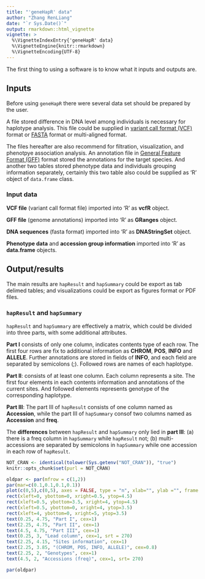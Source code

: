 ```yaml
---
title: "'geneHapR' data"
author: "Zhang RenLiang"
date: "`r Sys.Date()`"
output: rmarkdown::html_vignette
vignette: >
  %\VignetteIndexEntry{'geneHapR' data}
  %\VignetteEngine{knitr::rmarkdown}
  %\VignetteEncoding{UTF-8}
---
```


The first thing to using a software is to know what it inputs and outputs are.

## Inputs

Before using `geneHapR` there were several data set should be prepared by the user.

A file stored difference in DNA level among individuals is necessary for haplotype analysis. 
This file could be supplied in [variant call format (VCF)](https://learn.gencore.bio.nyu.edu/ngs-file-formats/vcf-format/ "VCF format at hts-specs") format or [FASTA](https://learn.gencore.bio.nyu.edu/ngs-file-formats/fastaa-format/) format or multi-aligned format.

The files hereafter are also recommend for filtration, visualization, and phenotpye association analysis. 
An annotation file in [General Feature Format (GFF)](https://learn.gencore.bio.nyu.edu/ngs-file-formats/gff3-format/) format stored the annotations for the target species. 
And another two tables stored phenotype data and individuals grouping information separately, 
certainly this two table also could be supplied as 'R' object of `data.frame` class.


### Input data
**VCF file** (variant call format file) imported into 'R' as **vcfR** object.

**GFF file** (genome annotations) imported into 'R' as **GRanges** object.

**DNA sequences** (fasta format) imported into 'R' as **DNAStringSet** object.

**Phenotype data** and **accession group information** imported into 'R' as **data.frame** objects.

## Output/results


The main results are `hapResult` and `hapSummary` could be export as tab delimed tables; and visualizations could be export as figures format or PDF files.

### `hapResult` and `hapSummary`

`hapResult` and `hapSummary` are effectively a matrix, which could be divided into three parts, with some additional attributes.

**Part I** consists of only one column, indicates contents type of each row. 
The first four rows are fix to additional information as **CHROM**, **POS**, **INFO** and **ALLELE**. 
Further annotations are stored in fields of **INFO**, and each field are separated by semicolons (;). 
Followed rows are names of each haplotype.

**Part II**: consists of at least one column.
Each column represents a site. The first four elements in each contents information and annotations of the current sites.
And followed elements represents genotype of the corresponding haplotype.

**Part III**: The part III of `hapResult` consists of one column named as **Accession**,
while the part III of `hapSummary` consof two columns named as **Accession** and **freq**.

The **differences** between `hapResult` and `hapSummary` only lied in **part III**:
(a) there is a freq column in `hapSummary` while `hapResult` not; 
(b) multi-accessions are separated by semicolons in `hapSummary` while one accession in each row of `hapResult`.

```r
NOT_CRAN <- identical(tolower(Sys.getenv("NOT_CRAN")), "true")
knitr::opts_chunk$set(purl = NOT_CRAN)
```


```r
oldpar <- par(mfrow = c(1,2))
par(mar=c(0.1,0.1,0.1,0.1))
plot(c(0,5),c(0,5), axes = FALSE, type = "n", xlab="", ylab ="", frame.plot = F)
rect(xleft=0, ybottom=0, xright=0.5, ytop=4.5)
rect(xleft=0.5, ybottom=3.5, xright=4, ytop=4.5)
rect(xleft=0.5, ybottom=0, xright=4, ytop=3.5)
rect(xleft=4, ybottom=0, xright=5, ytop=3.5)
text(0.25, 4.75, "Part I", cex=1)
text(2.25, 4.75, "Part II", cex=1)
text(4.5, 4.75, "Part III", cex=1)
text(0.25, 3, "Lead column", cex=1, srt = 270)
text(2.25, 4.15, "Sites information", cex=1)
text(2.25, 3.85, "(CHROM, POS, INFO, ALLELE)", cex=0.8)
text(2.25, 2, "Genotypes", cex=1)
text(4.5, 2, "Accessions (freq)", cex=1, srt= 270)

par(oldpar)
```

